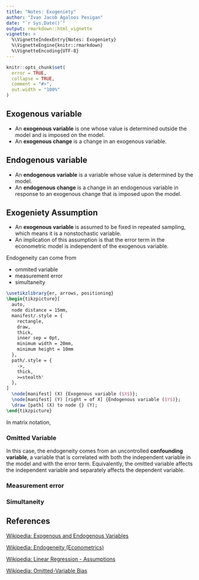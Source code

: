 ```yaml
---
title: "Notes: Exogeniety"
author: "Ivan Jacob Agaloos Pesigan"
date: "`r Sys.Date()`"
output: rmarkdown::html_vignette
vignette: >
  %\VignetteIndexEntry{Notes: Exogeniety}
  %\VignetteEngine{knitr::rmarkdown}
  %\VignetteEncoding{UTF-8}
---
```


```r
knitr::opts_chunk$set(
  error = TRUE,
  collapse = TRUE,
  comment = "#>",
  out.width = "100%"
)
```

## Exogenous variable

- An **exogenous variable** is one whose value is determined outside the model
  and is imposed on the model.
- An **exogenous change** is a change in an exogenous variable.

## Endogenous variable

- An **endogenous variable** is a variable whose value is determined by the model.
- An **endogenous change** is a change in an endogenous variable
  in response to an exogenous change that is imposed upon the model.

## Exogeniety Assumption

- An **exogenous variable** is assumed to be fixed in repeated sampling,
  which means it is a nonstochastic variable.
- An implication of this assumption is that the error term in the econometric model is independent of the exogenous variable. 

Endogeneity can come from

- ommited variable
- measurement error
- simultaneity

\begin{equation}
  Y_i = \beta_1 + \beta_2 X_i + \varepsilon_i
\end{equation}

```tikz
\usetikzlibrary{er, arrows, positioning}
\begin{tikzpicture}[
  auto,
  node distance = 15mm,
  manifest/.style = {
    rectangle,
    draw,
    thick,
    inner sep = 0pt,
    minimum width = 20mm,
    minimum height = 10mm
  },
  path/.style = {
    ->,
    thick,
    >=stealth'
  },
]
  \node[manifest] (X) {Exogenous variable ($X$)};
  \node[manifest] (Y) [right = of X] {Endogenous variable ($Y$)};
  \draw [path] (X) to node {} (Y);
\end{tikzpicture}
```

\begin{equation}
  \mathbb{E}
  \left(
    \varepsilon_i
    \mid
    \mathbf{X}
  \right)
    =
    0
\end{equation}

\noindent In matrix notation,

\begin{equation}
  \mathbb{E}
  \left(
    \boldsymbol{\varepsilon}
    \mid
    \mathbf{X}
  \right)
    =
    0
\end{equation}

### Omitted Variable

In this case,
the endogeneity comes from an uncontrolled **confounding variable**,
a variable that is correlated with both the independent variable in the model and with the error term.
Equivalently,
the omitted variable affects the independent variable and separately affects the dependent variable.

### Measurement error

### Simultaneity

## References

[Wikipedia: Exogenous and Endogenous Variables](https://en.wikipedia.org/wiki/Exogenous_and_endogenous_variables)

[Wikipedia: Endogeneity (Econometrics)](https://en.wikipedia.org/wiki/Endogeneity_(econometrics))

[Wikipedia: Linear Regression - Assumptions](https://en.wikipedia.org/wiki/Linear_regression#Assumptions)

[Wikipedia: Omitted-Variable Bias](https://en.wikipedia.org/wiki/Omitted-variable_bias)
